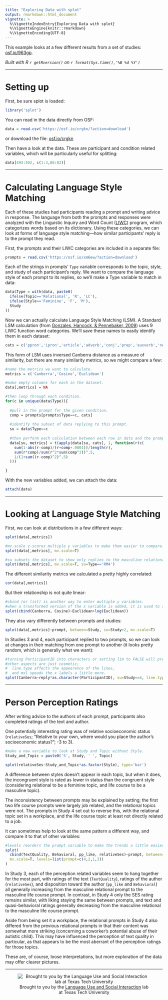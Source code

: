 ```yaml
---
title: "Exploring Data with splot"
output: rmarkdown::html_document
vignette: >
  %\VignetteIndexEntry{Exploring Data with splot}
  %\VignetteEngine{knitr::rmarkdown}
  %\VignetteEncoding{UTF-8}
---
```


This example looks at a few different results from a set of studies: <a href="https://osf.io/963gp/" target="_blank">osf.io/963gp</a>.

*Built with R 
`r getRversion()`
on 
`r format(Sys.time(),'%B %d %Y')`*

***
# Setting up

First, be sure splot is loaded:
```r
library('splot')
```

You can read in the data directly from OSF:
```r
data = read.csv('https://osf.io/crgkn/?action=download')
```

or download the file: <a href='https://osf.io/crgkn/?action=download' target='_blank'>osf.io/crgkn</a>

Then have a look at the data. These are participant and condition related variables, which will be particularly useful for splitting:
```r
data[493:502, c(1:3,80:82)]
```

***
# Calculating Language Style Matching

Each of these studies had participants reading a prompt and writing advice in response. The language from both the prompts and responses were analyzed with the Linguistic Inquiry and Word Count (<a href='https://liwc.wpengine.com/' target='_blank'>LIWC</a>) program, which categorizes words based on its dictionary. Using these categories, we can look at forms of language style matching---how similar participants' reply is to the prompt they read.

First, the prompts and their LIWC categories are included in a separate file:
```r
prompts = read.csv('https://osf.io/xm6ew/?action=download')
```

Each of the strings in prompts' `Type` variable corresponds to the topic, style, and study of each participant's reply. We want to compare the language style of each prompt to its replies, so we'll make a Type variable to match in data:
```r
data$Type = with(data, paste0(
  ifelse(Topic=='Relational', 'R', 'LC'),
  ifelse(Style=='Feminine', 'F', 'M'),
  Study
))
```

Now we can actually calculate Language Style Matching (LSM). A Standard LSM calculation (from <a href='http://sml.comm.cornell.edu/wordpress/wp-content/uploads/2013/12/Gonzales-Hancock-Pennebaker-2010-Language-style-matching-as-a-predictor-of-social-dynamics-in-small-groups.pdf' target='_blank'>Gonzales, Hancock, & Pennebaker, 2009</a>) uses 9 LIWC function word categories. We'll save these names to easily identify them in each dataset:
```r
cats = c('ppron','ipron','article','adverb','conj','prep','auxverb','negate','quant')
```

This form of LSM uses inversed Canberra distance as a measure of similarity, but there are many similarity metrics, so we might compare a few:
```r
#name the metrics we want to calculate.
metrics = c('Canberra','Cosine','Euclidean')

#make empty columns for each in the dataset.
data[,metrics] = NA

#then loop through each condition.
for(c in unique(data$Type)){
  
  #pull in the prompt for the given condition.
  comp = prompts[prompts$Type==c, cats]
  
  #identify the subset of data replying to this prompt.
  su = data$Type==c
  
  #then perform each calculation between each row in data and the prompt.
  data[su, metrics] = t(apply(data[su, cats], 1, function(r)c(
    sum(1-abs(r-comp)/(r+comp+.0001))/length(r),
    sum(r*comp)/sum(r^2*sum(comp^2))^.5,
    1/(1+sum((r-comp)^2)^.5)
  )))

}
```

With the new variables added, we can attach the data:
```r
attach(data)
```

***
# Looking at Language Style Matching

First, we can look at distributions in a few different ways:
```r
splot(data[,metrics])
```
```r
#mv.scale z-scores multiple y variables to make them easier to compare.
splot(data[,metrics], mv.scale=T)
```
```r
#su subsets the dataset to show only replies to the masculine relational prompt in Study 4.
splot(data[,metrics], mv.scale=T, su=Type=='RM4')
```

The different similarity metrics we calculated a pretty highly correlated:
```r
cor(data[,metrics])
```

But their relationship is not quite linear:
```r
#cbind (or list) is another way to enter multiple y variables.
#when a transformed version of the x variable is added, it is used to adjust the prediction line.
splot(cbind(Canberra, Cosine)~Euclidean+log(Euclidean))
```

They also vary differently between prompts and studies:
```r
splot(data[,metrics]~prompt, between=Study, su=Study>2, mv.scale=T)
```

In Studies 3 and 4, each participant replied to two prompts, so we can look at changes in their matching from one prompt to another (it looks pretty random, which is generally what we want):
```r
#turning ParticipantID into characters or setting lim to FALSE will prevent it from being split.
#other aspects are just cosmetic;
#  line.type affects the appearence of the lines,
#  and mxl speads the x labels a little more.
splot(Canberra~reply*as.character(ParticipantID), su=Study==4, line.type='l', mxl=c(1,2))
```

***
# Person Perception Ratings

After writing advice to the authors of each prompt, participants also completed ratings of the text and author.

One potentially interesting rating was of relative socioeconomic status (`relativeSes`; "Relative to your own, where would you place the author's socioeconomic status?"; -3 to 3).
```r
#make a new variable to look at Study and Topic without Style.
Study_and_Topic = paste0('S', Study, ' ', Topic)

splot(relativeSes~Study_and_Topic*as.factor(Style), type='bar')
```

A difference between styles doesn't appear in each topic, but when it does, the incongruent style is rated as lower in status than the congruent style (considering relational to be a feminine topic, and life course to be a masculine topic).

The inconsistency between prompts may be explained by setting; the first two life course prompts were largely job related, and the relational topics were not. The prompts in Study 4 set out to reverse this, with the relational topic set in a workplace, and the life course topic at least not directly related to a job.

It can sometimes help to look at the same pattern a different way, and compare it to that of other variables:
```r
#levels reorders the prompt variable to make the trends a little easier to see.
splot(
  cbind(TextQuality, Behavioral, pp_like, relativeSes)~prompt, between=Study,
  mv.scale=T, levels=list(prompt=c(4,2,1,3))
)
```

In Study 3, each of the perception related variables seem to hang together for the most part, with ratings of the text (`TextQuality`), ratings of the author (`relativeSes`), and disposition toward the author (`pp_like` and `Behavioral`) all generally increasing from the masculine relational prompt to the masculine life course prompt. In contrast, in Study 4 only the SES rating remains similar, with liking staying the same between prompts, and text and quasi-behavioral ratings generally decreasing from the masculine relational to the masculine life course prompt.

Aside from being set it a workplace, the relational prompts in Study 4 also differed from the previous relational prompts in that their content was somewhat more striking (concerning a coworker's potential abuse of their autistic child). This may have influenced the perception of text quality in particular, as that appears to be the most aberrant of the perception ratings for those topics.

These are, of course, loose interpretations, but more exploration of the data may offer clearer pictures.

***
<div style='text-align:center'>
![Brought to you by the <a href="https://www.depts.ttu.edu/psy/lusi/resources.php" target="_blank">Language Use and Social Interaction</a> lab at Texas Tech University](https://www.depts.ttu.edu/psy/lusi/files/lusi.jpg)
</div>
